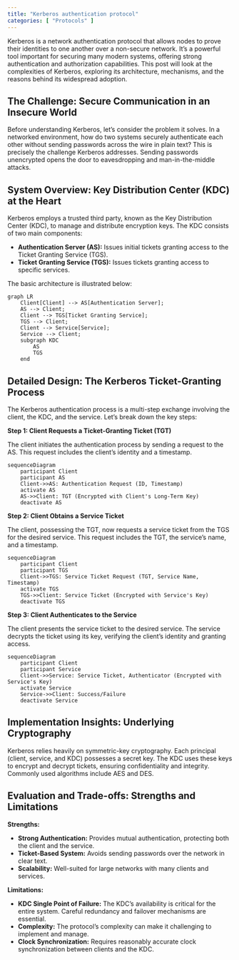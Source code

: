 ```yaml
---
title: "Kerberos authentication protocol"
categories: [ "Protocols" ]
---
```


Kerberos is a network authentication protocol that allows nodes to prove their identities to one another over a non-secure network. It's a powerful tool important for securing many modern systems, offering strong authentication and authorization capabilities. This post will look at the complexities of Kerberos, exploring its architecture, mechanisms, and the reasons behind its widespread adoption.

## The Challenge: Secure Communication in an Insecure World

Before understanding Kerberos, let's consider the problem it solves. In a networked environment, how do two systems securely authenticate each other without sending passwords across the wire in plain text? This is precisely the challenge Kerberos addresses. Sending passwords unencrypted opens the door to eavesdropping and man-in-the-middle attacks.

## System Overview: Key Distribution Center (KDC) at the Heart

Kerberos employs a trusted third party, known as the Key Distribution Center (KDC), to manage and distribute encryption keys. The KDC consists of two main components:

-   **Authentication Server (AS):** Issues initial tickets granting access to the Ticket Granting Service (TGS).
-   **Ticket Granting Service (TGS):** Issues tickets granting access to specific services.

The basic architecture is illustrated below:

```mermaid
graph LR
    Client[Client] --> AS[Authentication Server];
    AS --> Client;
    Client --> TGS[Ticket Granting Service];
    TGS --> Client;
    Client --> Service[Service];
    Service --> Client;
    subgraph KDC
        AS
        TGS
    end
```

## Detailed Design: The Kerberos Ticket-Granting Process

The Kerberos authentication process is a multi-step exchange involving the client, the KDC, and the service. Let's break down the key steps:

**Step 1: Client Requests a Ticket-Granting Ticket (TGT)**

The client initiates the authentication process by sending a request to the AS. This request includes the client's identity and a timestamp.

```mermaid
sequenceDiagram
    participant Client
    participant AS
    Client->>AS: Authentication Request (ID, Timestamp)
    activate AS
    AS->>Client: TGT (Encrypted with Client's Long-Term Key)
    deactivate AS
```

**Step 2: Client Obtains a Service Ticket**

The client, possessing the TGT, now requests a service ticket from the TGS for the desired service. This request includes the TGT, the service's name, and a timestamp.

```mermaid
sequenceDiagram
    participant Client
    participant TGS
    Client->>TGS: Service Ticket Request (TGT, Service Name, Timestamp)
    activate TGS
    TGS->>Client: Service Ticket (Encrypted with Service's Key)
    deactivate TGS
```

**Step 3: Client Authenticates to the Service**

The client presents the service ticket to the desired service. The service decrypts the ticket using its key, verifying the client's identity and granting access.

```mermaid
sequenceDiagram
    participant Client
    participant Service
    Client->>Service: Service Ticket, Authenticator (Encrypted with Service's Key)
    activate Service
    Service->>Client: Success/Failure
    deactivate Service
```

## Implementation Insights: Underlying Cryptography

Kerberos relies heavily on symmetric-key cryptography. Each principal (client, service, and KDC) possesses a secret key. The KDC uses these keys to encrypt and decrypt tickets, ensuring confidentiality and integrity. Commonly used algorithms include AES and DES.

## Evaluation and Trade-offs: Strengths and Limitations

**Strengths:**

-   **Strong Authentication:** Provides mutual authentication, protecting both the client and the service.
-   **Ticket-Based System:** Avoids sending passwords over the network in clear text.
-   **Scalability:** Well-suited for large networks with many clients and services.

**Limitations:**

-   **KDC Single Point of Failure:** The KDC's availability is critical for the entire system. Careful redundancy and failover mechanisms are essential.
-   **Complexity:** The protocol's complexity can make it challenging to implement and manage.
-   **Clock Synchronization:** Requires reasonably accurate clock synchronization between clients and the KDC.